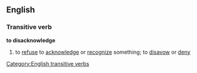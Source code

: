 ==English==
===Transitive verb===
'''to disacknowledge'''
#to [[refuse]] to [[acknowledge]] or [[recognize]] something; to [[disavow]] or [[deny]]
[[Category:English transitive verbs]]